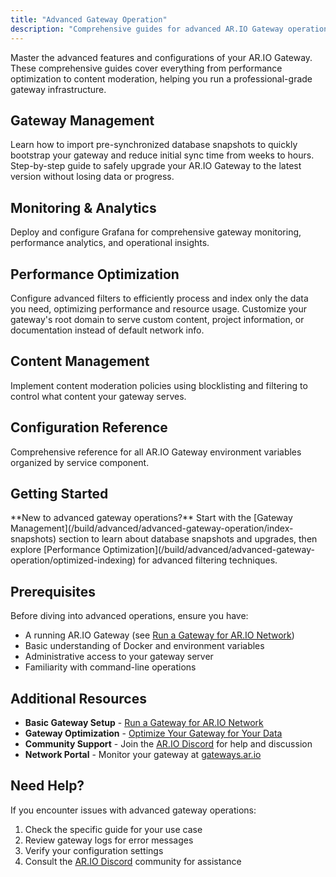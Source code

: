 ```yaml
---
title: "Advanced Gateway Operation"
description: "Comprehensive guides for advanced AR.IO Gateway operations including monitoring, optimization, content moderation, and specialized configurations"
---
```


Master the advanced features and configurations of your AR.IO Gateway. These comprehensive guides cover everything from performance optimization to content moderation, helping you run a professional-grade gateway infrastructure.

## Gateway Management

<Cards>
<Card title="Importing SQLite Database Snapshots" href="/build/advanced/advanced-gateway-operation/index-snapshots" icon="📊">
  Learn how to import pre-synchronized database snapshots to quickly bootstrap your gateway and reduce initial sync time from weeks to hours.
</Card>

<Card title="Upgrading a Gateway" href="/build/advanced/advanced-gateway-operation/upgrading-a-gateway" icon="🔄">
  Step-by-step guide to safely upgrade your AR.IO Gateway to the latest version without losing data or progress.
</Card>
</Cards>

## Monitoring & Analytics

<Cards>
  <Card
    title="Monitoring with Grafana"
    href="/build/advanced/advanced-gateway-operation/monitoring-with-grafana"
    icon="📈"
  >
    Deploy and configure Grafana for comprehensive gateway monitoring,
    performance analytics, and operational insights.
  </Card>
</Cards>

## Performance Optimization

<Cards>
<Card title="Optimized Gateway Indexing and Filtering" href="/build/advanced/advanced-gateway-operation/optimized-indexing" icon="⚡">
  Configure advanced filters to efficiently process and index only the data you need, optimizing performance and resource usage.
</Card>

<Card title="Setting Apex Domain Content" href="/build/advanced/advanced-gateway-operation/setting-apex-domain" icon="🌐">
  Customize your gateway's root domain to serve custom content, project information, or documentation instead of default network info.
</Card>
</Cards>

## Content Management

<Cards>
  <Card
    title="Content Moderation"
    href="/build/advanced/advanced-gateway-operation/content-moderation"
    icon="🛡️"
  >
    Implement content moderation policies using blocklisting and filtering to
    control what content your gateway serves.
  </Card>
</Cards>

## Configuration Reference

<Cards>
  <Card
    title="Environment Variables Reference"
    href="/build/advanced/advanced-gateway-operation/env"
    icon="⚙️"
  >
    Comprehensive reference for all AR.IO Gateway environment variables
    organized by service component.
  </Card>
</Cards>

## Getting Started

<Callout type="info">
  **New to advanced gateway operations?** Start with the [Gateway
  Management](/build/advanced/advanced-gateway-operation/index-snapshots)
  section to learn about database snapshots and upgrades, then explore
  [Performance
  Optimization](/build/advanced/advanced-gateway-operation/optimized-indexing)
  for advanced filtering techniques.
</Callout>

## Prerequisites

Before diving into advanced operations, ensure you have:

- A running AR.IO Gateway (see [Run a Gateway for AR.IO Network](/build/run-a-gateway/run-a-gateway-for-ario-network))
- Basic understanding of Docker and environment variables
- Administrative access to your gateway server
- Familiarity with command-line operations

## Additional Resources

- **Basic Gateway Setup** - [Run a Gateway for AR.IO Network](/build/run-a-gateway/run-a-gateway-for-ario-network)
- **Gateway Optimization** - [Optimize Your Gateway for Your Data](/build/run-a-gateway/optimize-your-gateway-for-your-data)
- **Community Support** - Join the [AR.IO Discord](https://discord.gg/7zUPfN4D6g) for help and discussion
- **Network Portal** - Monitor your gateway at [gateways.ar.io](https://gateways.ar.io)

## Need Help?

If you encounter issues with advanced gateway operations:

1. Check the specific guide for your use case
2. Review gateway logs for error messages
3. Verify your configuration settings
4. Consult the [AR.IO Discord](https://discord.gg/7zUPfN4D6g) community for assistance
